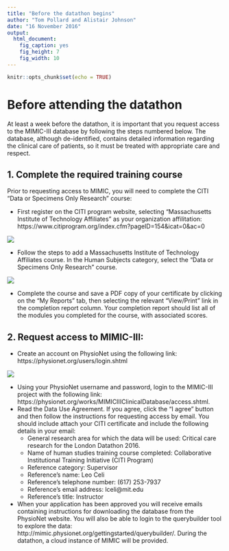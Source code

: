 ```yaml
---
title: "Before the datathon begins"
author: "Tom Pollard and Alistair Johnson"
date: "16 November 2016"
output:
  html_document:
    fig_caption: yes
    fig_height: 7
    fig_width: 10
---
```


```r
knitr::opts_chunk$set(echo = TRUE)
```

# Before attending the datathon

At least a week before the datathon, it is important that you request access to the MIMIC-III database by following the steps numbered below. The database, although de-identified, contains detailed information regarding the clinical care of patients, so it must be treated with appropriate care and respect.

## 1. Complete the required training course

Prior to requesting access to MIMIC, you will need to complete the CITI “Data or Specimens Only Research” course:

- First register on the CITI program website, selecting “Massachusetts Institute of Technology Affiliates” as your organization affilitation: https://www.citiprogram.org/index.cfm?pageID=154&icat=0&ac=0

![](./assets/citi-program.png)

- Follow the steps to add a Massachusetts Institute of Technology Affiliates course. In the Human Subjects category, select the “Data or Specimens Only Research” course.

![](./assets/citi-specimens.png)

- Complete the course and save a PDF copy of your certificate by clicking on the "My Reports" tab, then selecting the relevant "View/Print" link in the completion report column.  Your completion report should list all of the modules you completed for the course, with associated scores.

## 2. Request access to MIMIC-III:

- Create an account on PhysioNet using the following link: https://physionet.org/users/login.shtml

![](./assets/physionet.png)

- Using your PhysioNet username and password, login to the MIMIC-III project with the following link: https://physionet.org/works/MIMICIIIClinicalDatabase/access.shtml.
- Read the Data Use Agreement. If you agree, click the "I agree" button and then follow the instructions for requesting access by email. You should include attach your CITI certificate and include the following details in your email:
    * General research area for which the data will be used: Critical care research for the London Datathon 2016.
    * Name of human studies training course completed: Collaborative Institutional Training Initiative (CITI Program)
    * Reference category: Supervisor
    * Reference's name: Leo Celi
    * Reference's telephone number: (617) 253-7937
    * Reference's email address: lceli@mit.edu
    * Reference's title: Instructor
- When your application has been approved you will receive emails containing instructions for downloading the database from the PhysioNet website. You will also be able to login to the querybuilder tool to explore the data: http://mimic.physionet.org/gettingstarted/querybuilder/. During the datathon, a cloud instance of MIMIC will be provided.
